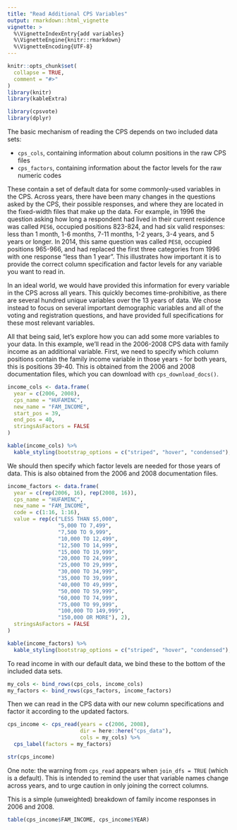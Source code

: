 ```yaml
---
title: "Read Additional CPS Variables"
output: rmarkdown::html_vignette
vignette: >
  %\VignetteIndexEntry{add variables}
  %\VignetteEngine{knitr::rmarkdown}
  %\VignetteEncoding{UTF-8}
---
```


```r
knitr::opts_chunk$set(
  collapse = TRUE,
  comment = "#>"
)
library(knitr)
library(kableExtra)
```

```r
library(cpsvote)
library(dplyr)
```

The basic mechanism of reading the CPS depends on two included data sets: 

- `cps_cols`, containing information about column positions in the raw CPS files
- `cps_factors`, containing information about the factor levels for the raw numeric codes

These contain a set of default data for some commonly-used variables in the CPS. Across years, there have been many changes in the questions asked by the CPS, their possible responses, and where they are located in the fixed-width files that make up the data. For example, in 1996 the question asking how long a respondent had lived in their current residence was called `PES6`, occupied positions 823-824, and had six valid responses: less than 1 month, 1-6 months, 7-11 months, 1-2 years, 3-4 years, and 5 years or longer. In 2014, this same question was called `PES8`, occupied positions 965-966, and had replaced the first three categories from 1996 with one response "less than 1 year". This illustrates how important it is to provide the correct column specification and factor levels for any variable you want to read in.

In an ideal world, we would have provided this information for every variable in the CPS across all years. This quickly becomes time-prohibitive, as there are several hundred unique variables over the 13 years of data. We chose instead to focus on several important demographic variables and all of the voting and registration questions, and have provided full specifications for these most relevant variables.

All that being said, let's explore how you can add some more variables to your data. In this example, we'll read in the 2006-2008 CPS data with family income as an additional variable. First, we need to specify which column positions contain the family income variable in those years - for both years, this is positions 39-40. This is obtained from the 2006 and 2008 documentation files, which you can download with `cps_download_docs()`.

```r
income_cols <- data.frame(
  year = c(2006, 2008),
  cps_name = "HUFAMINC",
  new_name = "FAM_INCOME",
  start_pos = 39,
  end_pos = 40,
  stringsAsFactors = FALSE
)
```

```r
kable(income_cols) %>%
  kable_styling(bootstrap_options = c("striped", "hover", "condensed"), full_width = F)
```

We should then specify which factor levels are needed for those years of data. This is also obtained from the 2006 and 2008 documentation files.

```r
income_factors <- data.frame(
  year = c(rep(2006, 16), rep(2008, 16)),
  cps_name = "HUFAMINC",
  new_name = "FAM_INCOME",
  code = c(1:16, 1:16),
  value = rep(c("LESS THAN $5,000",
                "5,000 TO 7,499",
                "7,500 TO 9,999",
                "10,000 TO 12,499",
                "12,500 TO 14,999",
                "15,000 TO 19,999",
                "20,000 TO 24,999",
                "25,000 TO 29,999",
                "30,000 TO 34,999",
                "35,000 TO 39,999",
                "40,000 TO 49,999",
                "50,000 TO 59,999",
                "60,000 TO 74,999",
                "75,000 TO 99,999",
                "100,000 TO 149,999",
                "150,000 OR MORE"), 2),
  stringsAsFactors = FALSE
)
```

```r
kable(income_factors) %>%
  kable_styling(bootstrap_options = c("striped", "hover", "condensed"), full_width = F)
```

To read income in with our default data, we bind these to the bottom of the included data sets.

```r
my_cols <- bind_rows(cps_cols, income_cols)
my_factors <- bind_rows(cps_factors, income_factors)
```

Then we can read in the CPS data with our new column specifications and factor it according to the updated factors.

```r
cps_income <- cps_read(years = c(2006, 2008),
                       dir = here::here("cps_data"),
                       cols = my_cols) %>%
  cps_label(factors = my_factors)

str(cps_income)
```

One note: the warning from `cps_read` appears when `join_dfs = TRUE` (which is a default). This is intended to remind the user that variable names change across years, and to urge caution in only joining the correct columns.

This is a simple (unweighted) breakdown of family income responses in 2006 and 2008.

```r
table(cps_income$FAM_INCOME, cps_income$YEAR)
```


